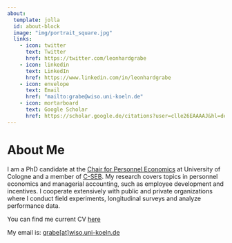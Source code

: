 ```yaml
---
about:
  template: jolla
  id: about-block
  image: "img/portrait_square.jpg"
  links:
    - icon: twitter
      text: Twitter
      href: https://twitter.com/leonhardgrabe
    - icon: linkedin
      text: LinkedIn
      href: https://www.linkedin.com/in/leonhardgrabe
    - icon: envelope
      text: Email
      href: "mailto:grabe@wiso.uni-koeln.de"
    - icon: mortarboard
      text: Google Scholar
      href: https://scholar.google.de/citations?user=clle26EAAAAJ&hl=de
---
```


::: {#about-block}
:::

# About Me

I am a PhD candidate at the [Chair for Personnel Economics](https://cd.wiso.uni-koeln.de/de/team/personalwirtschaftslehre) at University of Cologne and a member of [C-SEB](https://c-seb.de/). My research covers topics in personnel economics and managerial accounting, such as employee development and incentives. I cooperate extensively with public and private organizations where I conduct field experiments, longitudinal surveys and analyze performance data.

You can find me current CV [here](https://leonhardgrabe.github.io/cv/)

My email is: [grabe\[at\]wiso.uni-koeln.de]{.underline}

